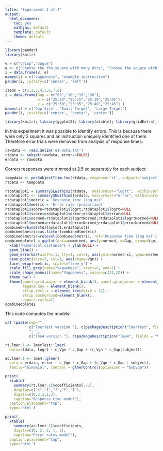 ```yaml
---
title: "Experiment 1 of 4"
output:
  html_document:
    toc: yes
    mathjax: default
    template: default
    theme: default
---
```


<style>
table, th, td {
    border: 1px grey;
    border-collapse: collapse;
    padding:2px 5px 2px 5px
}  
</style>

```r
library(pander)
library(knitr)
```

```r
v = c("crisp","vague")
e <- c("Choose the the square with many dots", "Choose the square with 20 dots")
i = data.frame(v, e)
names(i) = c("vagueness", "example instruction")
pander(i, justify=c('center', 'left'))
```

```r
items = c(1,2,3,4,5,6,7,8)
i = data.frame(Gap = c("05","10","15","20"),
               x = c("25:20","25:15","25:10","25:05"),
               z = c("25:30","25:35","25:40","25:45") )
names(i) = c('Gap Size', 'Small Target', 'Large Target')
pander(i, justify=c('center', 'center', 'center'))
```

```r
library(knitr); library(ggplot2); library(xtable); library(gridExtra); library(lme4); library(lmerTest);  library(data.table); library(dplyr); library(dtplyr); library(pander); library(LMERConvenienceFunctions); source('summarySEwithin2.R') 
```

In this experiment it was possible to identify errors.
This is because there were only 2 squares and an instruction uniquely identified one of them.
Therefore error trials were removed from analysis of response times:

```r
rawdata <- read.delim('e1-data.txt')
rtdata <- subset(rawdata, error==FALSE)
erdata <- rawdata
```

Correct responses were trimmed at 2.5 sd separately for each subject:

```r
tempdata <- perSubjectTrim.fnc(rtdata, response='rt', subject='subject', trim = 2.5)$data
rtdata <- tempdata
```

```r
rtdataplot1 = summarySEwithin2(rtdata,  measurevar="logrt",  withinvars=c("Vgn","Gap"), idvar="subject")
erdataplot1 <- summarySEwithin2(erdata, measurevar="error", withinvars=c("Vgn","Gap"), idvar="subject")
rtdataplot1$metric = 'Response time (log ms)'
erdataplot1$metric = 'Error rate (proportion)'
rtdataplot1$score=rtdataplot1$logrt;rtdataplot1$logrt=NULL
erdataplot1$score=erdataplot1$error;erdataplot1$error=NULL
rtdataplot1$normed=rtdataplot1$logrtNormed;rtdataplot1$logrtNormed=NULL
erdataplot1$normed=erdataplot1$errorNormed;erdataplot1$errorNormed=NULL
combined=rbind(rtdataplot1,erdataplot1)
combined$metric=as.factor(combined$metric)
combined$metric=relevel(combined$metric, ref='Response time (log ms)')
combinedplote1 = ggplot(data=combined, aes(y=normed, x=Gap, group=Vgn, fill=Vgn)) +
  xlab("Numerical distance") + ylab(NULL) +
  geom_line() +
  geom_errorbar(width=.1, lty=1, col=1, aes(ymin=normed-ci, ymax=normed+ci)) +
  geom_point(size=3, col=1, aes(shape=Vgn)) +
  facet_wrap(~metric, scales="free_y") +
  scale_fill_grey(name="Vagueness", start=0, end=1) +
  scale_shape_manual(name="Vagueness", values=c(21,22)) +
  theme_bw() +
  theme(panel.grid.major = element_blank(), panel.grid.minor = element_blank(), 
        legend.key = element_blank(),
        strip.text.x = element_text(size = 12),
        strip.background=element_blank(),
        aspect.ratio=1)
combinedplote1
```

This code computes the models:

```r
cat (paste(sep="", 
           c("lmerTest version "), c(packageDescription("lmerTest", fields = "Version")),
           "; ", 
           c("lme4 version "), c(packageDescription("lme4", fields = "Version"))) ) 
```

```r
rt.lmer.1 <- lmerTest::lmer(
  data=rtdata, logrt ~ c_Vgn * c_Gap + (c_Vgn * c_Gap|subject))

ac.lmer.1 <- lme4::glmer(
  data = erdata, error ~ c_Vgn * c_Gap + (c_Vgn * c_Gap | subject), 
  family="binomial", control = glmerControl(optimizer = "bobyqa"))
```

```r
print(
  xtable(
    summary(rt.lmer.1)$coefficients[,-3], 
    display=c("s","f","f","f","f"),
    digits=c(0,2,2,1,3),
    caption="Response time model"),
  caption.placement="top", 
  type='html')
```

```r
print(
  xtable(
    summary(ac.lmer.1)$coefficients,
    digits=c(0, 2, 2, 1, 3),
    caption="Error rates model"),
  caption.placement="top", 
  type='html')
```
